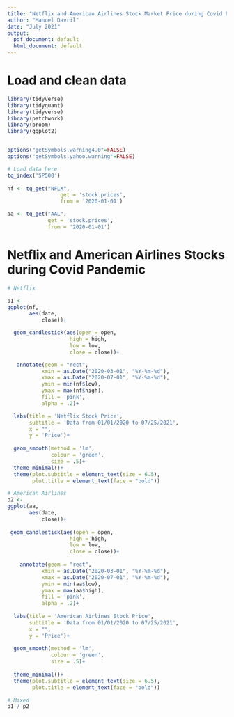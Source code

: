 ```yaml
---
title: "Netflix and American Airlines Stock Market Price during Covid Pandemic"
author: "Manuel Davril"
date: "July 2021"
output:
  pdf_document: default
  html_document: default
---
```


# Load and clean data

```r
library(tidyverse)
library(tidyquant)
library(tidyverse)
library(patchwork)
library(broom)
library(ggplot2)


options("getSymbols.warning4.0"=FALSE)
options("getSymbols.yahoo.warning"=FALSE)

# Load data here
tq_index('SP500')
                 
nf <- tq_get("NFLX",
                 get = 'stock.prices',
                 from = '2020-01-01')

aa <- tq_get("AAL",
             get = 'stock.prices',
             from = '2020-01-01')

```

# Netflix and American Airlines Stocks during Covid Pandemic

```r

# Netflix

p1 <-
ggplot(nf,
       aes(date,
           close))+

  geom_candlestick(aes(open = open,
                    high = high,
                    low = low,
                    close = close))+

   annotate(geom = "rect",
           xmin = as.Date("2020-03-01", "%Y-%m-%d"),
           xmax = as.Date("2020-07-01", "%Y-%m-%d"),
           ymin = min(nf$low),
           ymax = max(nf$high),
           fill = 'pink',
           alpha = .2)+

  labs(title = 'Netflix Stock Price',
       subtitle = 'Data from 01/01/2020 to 07/25/2021',
       x = "",
       y = 'Price')+
  
  geom_smooth(method = 'lm',
              colour = 'green',
              size = .5)+
  theme_minimal()+
  theme(plot.subtitle = element_text(size = 6.5),
        plot.title = element_text(face = "bold"))

# American Airlines
p2 <-
ggplot(aa,
       aes(date,
           close))+
  
 geom_candlestick(aes(open = open,
                    high = high,
                    low = low,
                    close = close))+
  
    annotate(geom = "rect",
           xmin = as.Date("2020-03-01", "%Y-%m-%d"),
           xmax = as.Date("2020-07-01", "%Y-%m-%d"),
           ymin = min(aa$low),
           ymax = max(aa$high),
           fill = 'pink',
           alpha = .2)+
  
  labs(title = 'American Airlines Stock Price',
       subtitle = 'Data from 01/01/2020 to 07/25/2021',
       x = "",
       y = 'Price')+
  
  geom_smooth(method = 'lm',
              colour = 'green',
              size = .5)+
  
  theme_minimal()+
  theme(plot.subtitle = element_text(size = 6.5),
        plot.title = element_text(face = "bold"))

# Mixed
p1 / p2

```
